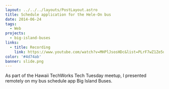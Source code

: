 ```yaml
---
layout: ../../../layouts/PostLayout.astro
title: Schedule application for the Hele-On bus
date: 2014-06-24
tags:
  - Web
projects:
  - big-island-buses
links:
  - title: Recording
    link: https://www.youtube.com/watch?v=MHPlJsosHDc&list=PLrF7wZ1Ze5uH1xudf--exufrlgCVCE3n6&index=4&t=0s
color: '#4d74ab'
banner: slide.png
---
```



As part of the Hawaii TechWorks Tech Tuesday meetup, I presented remotely on my bus schedule app Big Island Buses.

<YouTube id="MHPlJsosHDc" />
